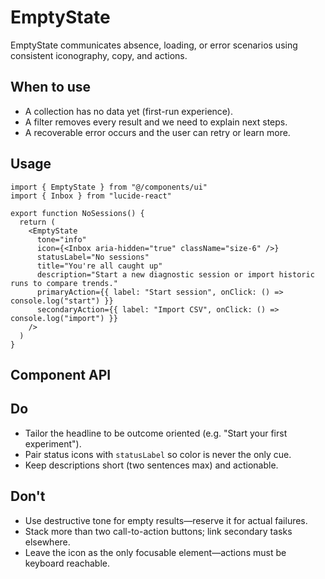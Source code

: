 
<Meta of={EmptyStateStories} title="Design System/EmptyState/Docs" />

# EmptyState

EmptyState communicates absence, loading, or error scenarios using consistent iconography, copy, and actions.

## When to use

- A collection has no data yet (first-run experience).
- A filter removes every result and we need to explain next steps.
- A recoverable error occurs and the user can retry or learn more.

## Usage

```tsx
import { EmptyState } from "@/components/ui"
import { Inbox } from "lucide-react"

export function NoSessions() {
  return (
    <EmptyState
      tone="info"
      icon={<Inbox aria-hidden="true" className="size-6" />}
      statusLabel="No sessions"
      title="You're all caught up"
      description="Start a new diagnostic session or import historic runs to compare trends."
      primaryAction={{ label: "Start session", onClick: () => console.log("start") }}
      secondaryAction={{ label: "Import CSV", onClick: () => console.log("import") }}
    />
  )
}
```

## Component API

<Primary />
<Controls />
<Props of={EmptyStateStories.Neutral} />

## Do

- Tailor the headline to be outcome oriented (e.g. "Start your first experiment").
- Pair status icons with `statusLabel` so color is never the only cue.
- Keep descriptions short (two sentences max) and actionable.

## Don't

- Use destructive tone for empty results—reserve it for actual failures.
- Stack more than two call-to-action buttons; link secondary tasks elsewhere.
- Leave the icon as the only focusable element—actions must be keyboard reachable.

<Stories includePrimary={false} />
